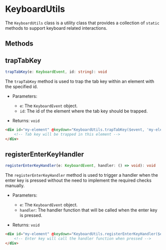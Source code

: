 
<Meta title="Utils/KeyboardUtils" />

# KeyboardUtils

The `KeyboardUtils` class is a utility class that provides a collection of
`static` methods to support keyboard related interactions.

## Methods

## trapTabKey

```ts
trapTabKey(e: KeyboardEvent, id: string): void
```

The `trapTabKey` method is used to trap the tab key within an element with the specified id.

- Parameters:

  - `e`: The `KeyboardEvent` object.
  - `id`: The id of the element where the tab key should be trapped.

- Returns: `void`

```html
<div id="my-element" @keydown="KeyboardUtils.trapTabKey($event, 'my-element')">
	<!-- Tab key will be trapped in this element -->
</div>
```

## registerEnterKeyHandler

```ts
registerEnterKeyHandler(e: KeyboardEvent, handler: () => void): void
```

The `registerEnterKeyHandler` method is used to trigger a handler when the enter key is pressed
without the need to implement the required checks manually.

- Parameters:

  - `e`: The `KeyboardEvent` object.
  - `handler`: The handler function that will be called when the enter key is pressed.

- Returns: `void`

```html
<div id="my-element" @keydown="KeyboardUtils.registerEnterKeyHandler($event, myHandler)">
	<!-- Enter key will call the handler function when pressed -->
</div>
```

